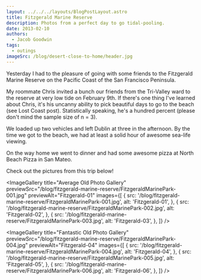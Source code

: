 ```yaml
---
layout: ../../../layouts/BlogPostLayout.astro
title: Fitzgerald Marine Reserve
description: Photos from a perfect day to go tidal-pooling.
date: 2013-02-10
authors:
  - Jacob Goodwin
tags:
  - outings
imageSrc: /blog/desert-close-to-home/header.jpg
---
```



Yesterday I had to the pleasure of going with some friends to the Fitzgerald Marine Reserve on the Pacific Coast of the San Francisco Peninsula.

My roommate Chris invited a bunch our friends from the Tri-Valley ward to the reserve at very low tide on February 9th. If there's one thing I've learned about Chris, it's his uncanny ability to pick beautiful days to go to the beach (see Lost Coast post). Statistically speaking, he's a hundred percent (please don't mind the sample size of n = 3).

We loaded up two vehicles and left Dublin at three in the afternoon. By the time we got to the beach, we had at least a solid hour of awesome sea-life viewing.

On the way home we went to dinner and had some awesome pizza at North Beach Pizza in San Mateo.

Check out the pictures from this trip below!

<ImageGallery
  title="Average Old Photo Gallery"
  previewSrc="/blog/fitzgerald-marine-reserve/FitzgeraldMarinePark-001.jpg"
  previewAlt="Fitzgerald-01"
  images={[
    {
      src: '/blog/fitzgerald-marine-reserve/FitzgeraldMarinePark-001.jpg',
      alt: 'Fitzgerald-01',
    },
    {
      src: '/blog/fitzgerald-marine-reserve/FitzgeraldMarinePark-002.jpg',
      alt: 'Fitzgerald-02',
    },
    {
      src: '/blog/fitzgerald-marine-reserve/FitzgeraldMarinePark-003.jpg',
      alt: 'Fitzgerald-03',
    },
  ]}
/>

<ImageGallery
  title="Fantastic Old Photo Gallery"
  previewSrc="/blog/fitzgerald-marine-reserve/FitzgeraldMarinePark-004.jpg"
  previewAlt="Fitzgerald-04"
  images={[
    {
      src: '/blog/fitzgerald-marine-reserve/FitzgeraldMarinePark-004.jpg',
      alt: 'Fitzgerald-04',
    },
    {
      src: '/blog/fitzgerald-marine-reserve/FitzgeraldMarinePark-005.jpg',
      alt: 'Fitzgerald-05',
    },
    {
      src: '/blog/fitzgerald-marine-reserve/FitzgeraldMarinePark-006.jpg',
      alt: 'Fitzgerald-06',
    },
  ]}
/>
